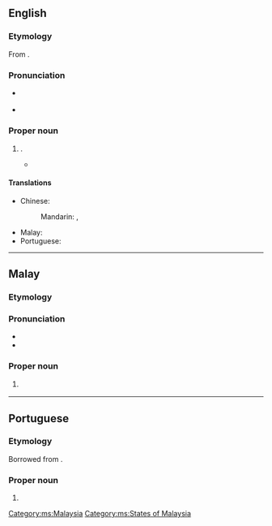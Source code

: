 ==English==
{{wikipedia}}

===Etymology===
From {{bor|en|ms|Sarawak}}.

===Pronunciation===
* {{a|Malaysia}} {{IPA|en|/saraˈwak/}}
* {{a|UK}} {{IPA|en|/ˈsæɹəwæk/|/ˈsɑːɹəwæk/|/səˈrɑːwək/}}

===Proper noun===
{{en-proper noun}}

# {{place|en|state|in eastern|c/Malaysia|capital=Kuching}}.
#* {{quote-book
|en
|year=1972
|last=FitzGerald
|first=C. P.
|authorlink=C. P. Fitzgerald
|title=The Southern Expansion of the Chinese People: "Southern Fields and Southern Ocean"
|url=https://archive.org/details/southernexpansio0000fitz/
|location=[[London]]
|publisher={{w|Barrie & Jenkins}}
|ISBN=0-214-65341-2
|OCLC=695393553
|OL=5335141M
|page=189
|pageurl=https://archive.org/details/southernexpansio0000fitz/page/189/
|text=In other parts of the Nanyang the Chinese were never prominent in Communist Parties except, later, in '''Sarawak''', where the local Chinese Communist faction attempted with little success to gain control of the '''Sarawak''' United Peoples’ Party (S.U.P.P.), a party largely Chinese-supported, which emerged as one of the legal political parties after '''Sarawak''' obtained self-government in 1956.}}

====Translations====
{{trans-top|state in Malaysia}}
* Chinese:
*: Mandarin: {{t+|cmn|沙撈越}}, {{t+|cmn|沙捞越|tr=Shālāoyuè}}
{{trans-mid}}
* Malay: {{t|ms|Sarawak}}
* Portuguese: {{t|pt|Sarawak|m}}
{{trans-bottom}}

----

==Malay==
{{wikipedia|lang=ms}}

===Etymology===
{{rfe|ms}}

===Pronunciation===
* {{IPA|ms|/sarawaʔ/}}
* {{rhymes|ms|awaʔ|waʔ|aʔ}}

===Proper noun===
{{ms-proper noun|j=سراوق}}

# {{l|en|Sarawak}} {{qualifier|state in Malaysia}}

[[Category:ms:Malaysia]]
[[Category:ms:States of Malaysia]]

----

==Portuguese==

===Etymology===
Borrowed from {{bor|pt|ms|Sarawak}}.

===Proper noun===
{{pt-proper noun|m}}

# {{place|pt|state|c/Malaysia|t1=Sarawak}}